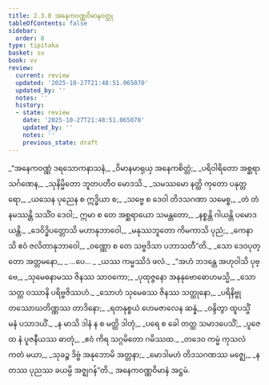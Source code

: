 ```yaml
---
title: 2.3.8 အနေကဝဏ္ဏဝိမာနဝတ္ထု
tableOfContents: false
sidebar:
  order: 8
type: tipitaka
basket: su
book: vv
review:
  current: review
  updated: '2025-10-27T21:48:51.065070'
  updated_by: ''
  notes: ''
  history:
  - state: review
    date: '2025-10-27T21:48:51.065070'
    updated_by: ''
    notes: ''
    previous_state: draft
---
```



<ReviewStatus review={frontmatter.review} showDetails={true} />

<HypothesisAnnotation frontmatter={frontmatter} />

<DynamicBreadcrumb />

<Division number="1199" book="vv" e="ch" v="19" p="112">

<Paragraph number="1050" type="verses" book="vv">
_“အနေကဝဏ္ဏံ ဒရသောကနာသနံ,_  
_ဝိမာနမာရုယှ အနေကစိတ္တံ;_  
_ပရိဝါရိတော အစ္ဆရာသင်္ဂဏေန,_  
_သုနိမ္မိတော ဘူတပတီဝ မောဒသိ._  

</Paragraph>

</Division>
<Division number="1200" book="vv" e="ch" v="19" p="112">

<Paragraph number="1051" type="verses" book="vv">
_သမဿမော နတ္ထိ ကုတော ပနုတ္တရော,_  
_ယသေန ပုညေန စ ဣဒ္ဓိယာ စ;_  
_သဗ္ဗေ စ ဒေဝါ တိဒသဂဏာ သမေစ္စ,_  
_တံ တံ နမဿန္တိ သသိံဝ ဒေဝါ;_  
ဣမာ စ တေ အစ္ဆရာယော သမန္တတော,_  
_နစ္စန္တိ ဂါယန္တိ ပမောဒယန္တိ._  

</Paragraph>

</Division>
<Division number="1201" book="vv" e="ch" v="19" p="112">

<Paragraph number="1052" type="verses" book="vv">
_ဒေဝိဒ္ဓိပတ္တောသိ မဟာနုဘာဝေါ,_  
_မနုဿဘူတော ကိမကာသိ ပုညံ;_  
_ကေနာသိ ဧဝံ ဇလိတာနုဘာဝေါ,_  
_ဝဏ္ဏော စ တေ သဗ္ဗဒိသာ ပဘာသတီ”တိ._  

</Paragraph>

</Division>
<Division number="1202" book="vv" e="ch" v="19" p="112">

<Paragraph number="1053" type="verses" book="vv">
_သော ဒေဝပုတ္တော အတ္တမနော,_  
_ …ပေ… _  
_ယဿ ကမ္မဿိဒံ ဖလံ._  

</Paragraph>

</Division>
<Division number="1203" book="vv" e="ch" v="19" p="112">

<Paragraph number="1054" type="verses" book="vv">
_“အဟံ ဘဒန္တေ အဟုဝါသိ ပုဗ္ဗေ,_  
_သုမေဓနာမဿ ဇိနဿ သာဝကော;_  
_ပုထုဇ္ဇနော အနနုဗောဓောဟမသ္မိ,_  
_သော သတ္တ ဝဿာနိ ပရိဗ္ဗဇိဿဟံ._  

</Paragraph>

</Division>
<Division number="1204" book="vv" e="ch" v="19" p="112">

<Paragraph number="1055" type="verses" book="vv">
_သောဟံ သုမေဓဿ ဇိနဿ သတ္ထုနော,_  
_ပရိနိဗ္ဗုတဿောဃတိဏ္ဏဿ တာဒိနော;_  
_ရတနုစ္စယံ ဟေမဇာလေန ဆန္နံ,_  
_ဝန္ဒိတွာ ထူပသ္မိံ မနံ ပသာဒယိံ._  

</Paragraph>

</Division>
<Division number="1205" book="vv" e="ch" v="19" p="113">

<Paragraph number="1056" type="verses" book="vv">
_န မာသိ ဒါနံ န စ မတ္ထိ ဒါတုံ,_  
_ပရေ စ ခေါ တတ္ထ သမာဒပေသိံ;_  
_ပူဇေထ နံ ပူဇနီယဿ ဓာတုံ,_  
_ဧဝံ ကိရ သဂ္ဂမိတော ဂမိဿထ._  

</Paragraph>

</Division>
<Division number="1206" book="vv" e="ch" v="19" p="113">

<Paragraph number="1057" type="verses" book="vv">
_တဒေဝ ကမ္မံ ကုသလံ ကတံ မယာ,_  
_သုခဉ္စ ဒိဗ္ဗံ အနုဘောမိ အတ္တနာ;_  
_မောဒါမဟံ တိဒသဂဏဿ မဇ္ဈေ,_  
_န တဿ ပုညဿ ခယမ္ပိ အဇ္ဈဂန်”တိ._  


</Paragraph>
</Division>

<Paragraph number="1058" type="center" book="vv">
အနေကဝဏ္ဏဝိမာနံ အဋ္ဌမံ.
</Paragraph>